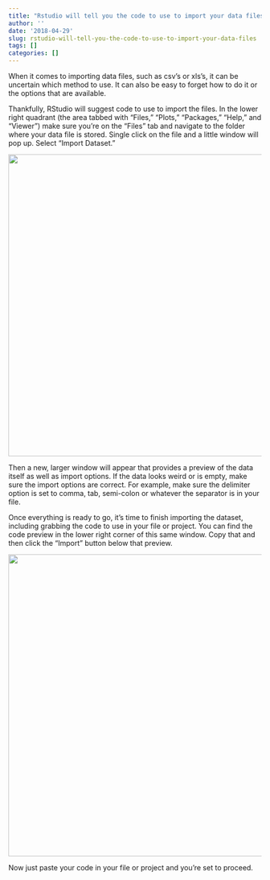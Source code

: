 ```yaml
---
title: "Rstudio will tell you the code to use to import your data files"
author: ''
date: '2018-04-29'
slug: rstudio-will-tell-you-the-code-to-use-to-import-your-data-files
tags: []
categories: []
---
```

When it comes to importing data files, such as csv's or xls's, it can be uncertain which method to use. It can also be easy to forget how to do it or the options that are available.

Thankfully, RStudio will suggest code to use to import the files. In the lower right quadrant (the area tabbed with "Files," "Plots," "Packages," "Help," and "Viewer") make sure you're on the "Files" tab and navigate to the folder where your data file is stored. Single click on the file and a little window will pop up. Select "Import Dataset."


![](/post/2018-04-29-rstudio-will-tell-you-the-code-to-use-to-import-your-data-files_files/import-dataset.png){width=600px}

Then a new, larger window will appear that provides a preview of the data itself as well as import options. If the data looks weird or is empty, make sure the import options are correct. For example, make sure the delimiter option is set to comma, tab, semi-colon or whatever the separator is in your file.

Once everything is ready to go, it's time to finish importing the dataset, including grabbing the code to use in your file or project. You can find the code preview in the lower right corner of this same window. Copy that and then click the "Import" button below that preview.

![](/post/2018-04-29-rstudio-will-tell-you-the-code-to-use-to-import-your-data-files_files/import-dashboard.png){width=600px}

Now just paste your code in your file or project and you're set to proceed.

